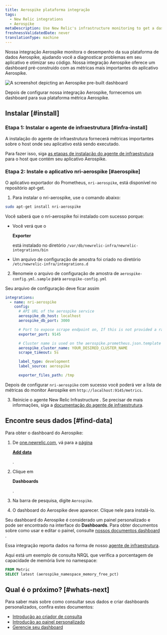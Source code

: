 ```yaml
---
title: Aerospike plataforma integração
tags:
  - New Relic integrations
  - Aerospike
metaDescription: Use New Relic's infrastructure monitoring to get a dashboard with metrics from your Aerospike platform.
freshnessValidatedDate: never
translationType: machine
---
```



Nossa integração Aerospike monitora o desempenho da sua plataforma de dados Aerospike, ajudando você a diagnosticar problemas em seu aplicativo e otimizar seu código. Nossa integração Aerospike oferece um dashboard pré-construído com as métricas mais importantes do aplicativo Aerospike.

<img
  title="aerospike dashboard"
  alt="A screenshot depicting an Aerospike pre-built dashboard"
  src={infrastructureAerospikeDashboard}
/>

<figcaption>
  Depois de configurar nossa integração Aerospike, fornecemos um dashboard para sua plataforma métrica Aerospike.
</figcaption>

## Instalar [#install]

### Etapa 1: Instalar o agente de infraestrutura [#infra-install]

A instalação do agente de infraestrutura fornecerá métricas importantes sobre o host onde seu aplicativo está sendo executado.

Para fazer isso, siga [as etapas de instalação do agente de infraestrutura](/docs/infrastructure/install-infrastructure-agent/get-started/install-infrastructure-agent) para o host que contém seu aplicativo Aerospike.

### Etapa 2: Instale o aplicativo nri-aerospike [#aerospike]

O aplicativo exportador do Prometheus, `nri-aerospike`, está disponível no repositório apt-get.

1. Para instalar o nri-aerospike, use o comando abaixo:

```bash
sudo apt-get install nri-aerospike
```

Você saberá que o nri-aerospike foi instalado com sucesso porque:

* Você verá que o

  <DoNotTranslate>**Exporter**</DoNotTranslate>

  está instalado no diretório `/var/db/newrelic-infra/newrelic-integrations/bin`

* Um arquivo de configuração de amostra foi criado no diretório `/etc/newrelic-infra/integrations.d`

2. Renomeie o arquivo de configuração de amostra de `aerospike-config.yml.sample` para `aerospike-config.yml`

Seu arquivo de configuração deve ficar assim

```yml
integrations:
  - name: nri-aerospike
    config:
      # API URL of the aerospike service
      aerospike_db_host: localhost
      aerospike_db_port: 3000

      # Port to expose scrape endpoint on, If this is not provided a random port will be used to launch the exporter
      exporter_port: 9145

      # Cluster name is used on the aerospike.prometheus.json.template - all the metrics captured by nri-prometheus will be categorized under this cluster name
      aerospike_cluster_name: YOUR_DESIRED_CLUSTER_NAME
      scrape_timeout: 5s

      label_type: development
      label_source: aerospike

      exporter_files_path: /tmp
```

Depois de configurar `nri-aerospike` com sucesso você poderá ver a lista de métricas do monitor Aerospike em `http://localhost:9145/metrics`.

3. Reinicie o agente New Relic Infrastructure . Se precisar de mais informações, siga a [documentação do agente de infraestrutura](/docs/infrastructure/install-infrastructure-agent/manage-your-agent/start-stop-restart-infrastructure-agent/).

## Encontre seus dados [#find-data]

Para obter o dashboard do Aerospike:

1. De [one.newrelic.com](https://one.newrelic.com), vá para a [página](https://one.newrelic.com/marketplace)

   <DoNotTranslate>[**Add data**](https://one.newrelic.com/marketplace)</DoNotTranslate>

   [ ](https://one.newrelic.com/marketplace).

2. Clique em

   <DoNotTranslate>**Dashboards**</DoNotTranslate>

   .

3. Na barra de pesquisa, digite `Aerospike`.

4. O dashboard do Aerospike deve aparecer. Clique nele para instalá-lo.

Seu dashboard do Aerospike é considerado um painel personalizado e pode ser encontrado na interface do <DoNotTranslate>**Dashboards**</DoNotTranslate>. Para obter documentos sobre como usar e editar o painel, consulte [nossos documentos dashboard ](/docs/query-your-data/explore-query-data/dashboards/introduction-dashboards).

Essa integração reporta dados na forma de nosso [agente de infraestrutura](/docs/infrastructure/manage-your-data/data-instrumentation/default-infrastructure-monitoring-data/#infrastructure-events).

Aqui está um exemplo de consulta NRQL que verifica a porcentagem de capacidade de memória livre no namespace:

```sql
FROM Metric 
SELECT latest (aerospike_namespace_memory_free_pct)
```

## Qual é o próximo? [#whats-next]

Para saber mais sobre como consultar seus dados e criar dashboards personalizados, confira estes documentos:

* [Introdução ao criador de consulta](/docs/query-your-data/explore-query-data/query-builder/introduction-query-builder)
* [Introdução ao painel personalizado](/docs/query-your-data/explore-query-data/dashboards/introduction-dashboards)
* [Gerencie seu dashboard](/docs/query-your-data/explore-query-data/dashboards/manage-your-dashboard)